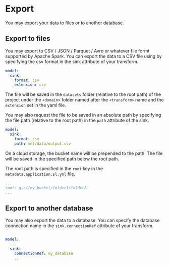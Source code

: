 # Export

You may export your data to files or to another database.


## Export to files
You may export to CSV / JSON / Parquet / Avro or whatever file formt supported by Apache Spark.
You can export the data to a CSV file using by specifying the csv format in the sink attribute of your transform.

```yaml title="metadata/transform/<domain>/<transform>.sl.yml"
model:
  sink:
    format: csv
    extension: csv

```
The file will be saved in the `datasets` folder (relative to the root path) of the project under the `<domain>` folder named after the `<transform>` name and the `extension` set in the yaml file.


You may also request the file to be saved in an absolute path by specifying the file path (relative to the root path)  in the `path` attribute of the sink.

```yaml title="metadata/transform/<domain>/<transform>.sl.yml"
model:
  sink:
    format: csv
    path: mnt/data/output.csv

```

On a cloud storage, the bucket name will be prepended to the path. The file will be saved in the specified path below the root path.

The root path is specified in the `root` key in the `metadata.application.sl.yml` file.

```yaml title="metadata/application.sl.yml"
...
root: gs://my-bucket/folder1/folder2
...
```

## Export to another database

You may also export the data to a database. You can specify the database connection name  in the `sink.connectionRef` attribute of your transform.

```yaml title="metadata/transform/<domain>/<transform>.sl.yml"

model:
  ...
  sink:
    connectionRef: my_database
    ...

```

